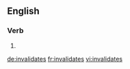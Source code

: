 ==English==

===Verb===
{{head|en}}

# {{en-third-person singular of|invalidate}}

[[de:invalidates]]
[[fr:invalidates]]
[[vi:invalidates]]